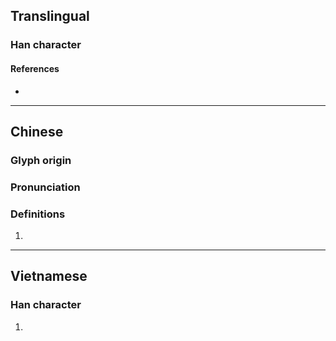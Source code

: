 {{character info/new}}
==Translingual==

===Han character===
{{Han char|rn=64|rad=手|as=07|sn=10|four=58057|canj=QOWY|ids=⿰扌每}}

====References====
* {{Han ref|kx=0431.340|dkj=12099|dj=0781.050|hdz=31884.120|uh=6334|ud=25396|bh=D1C0|bd=53696}}

----

==Chinese==
{{zh-forms}}

===Glyph origin===
{{Han etym}}

===Pronunciation===
{{zh-pron
|m=měi
|c=mui5
|h=pfs=
|md=
|mn=
|w=
|mc=y
|oc=y
|cat=
}}

===Definitions===
{{zh-hanzi}}

# {{rfdef|zh}}

----

==Vietnamese==

===Han character===
{{vi-hantu|[[mói]], [[hái]]|rs=手07}}

# {{defn|lang=vi|sort=手07}}